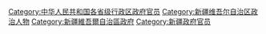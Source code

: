 [[Category:中华人民共和国各省级行政区政府官员|Category:中华人民共和国各省级行政区政府官员]]
[[Category:新疆维吾尔自治区政治人物|Category:新疆维吾尔自治区政治人物]]
[[Category:新疆維吾爾自治區政府|Category:新疆維吾爾自治區政府]]
[[Category:新疆政府官员|Category:新疆政府官员]]